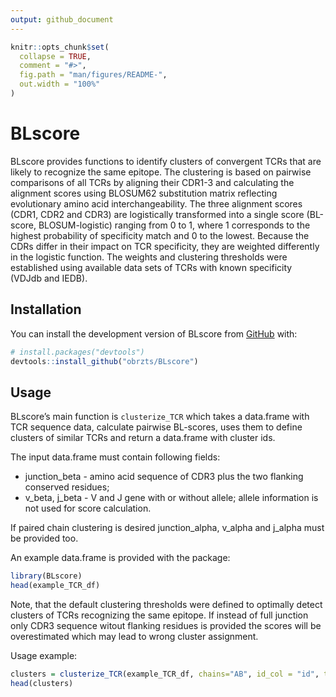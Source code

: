 ```yaml
---
output: github_document
---
```


<!-- README.md is generated from README.Rmd. Please edit that file -->

```r
knitr::opts_chunk$set(
  collapse = TRUE,
  comment = "#>",
  fig.path = "man/figures/README-",
  out.width = "100%"
)
```

# BLscore

<!-- badges: start -->
<!-- badges: end -->

BLscore provides functions to identify clusters of convergent TCRs 
that are likely to recognize the same epitope. The clustering is based on
pairwise comparisons of all TCRs by aligning their CDR1-3 and calculating 
the alignment scores using BLOSUM62 substitution matrix reflecting evolutionary 
amino acid interchangeability. The three alignment scores (CDR1, CDR2 and CDR3) 
are logistically transformed into a single score (BL-score, BLOSUM-logistic) 
ranging from 0 to 1, where 1 corresponds to the highest probability of specificity 
match and 0 to the lowest. Because the CDRs differ in their impact on TCR
specificity, they are weighted differently in the logistic function. 
The weights and clustering thresholds were established using available data 
sets of TCRs with known specificity (VDJdb and IEDB).

## Installation

You can install the development version of BLscore from [GitHub](https://github.com/) with:

``` r
# install.packages("devtools")
devtools::install_github("obrzts/BLscore")
```

## Usage

BLscore's main function is `clusterize_TCR` which takes a data.frame with TCR 
sequence data, calculate pairwise BL-scores, uses them to define clusters of
similar TCRs and return a data.frame with cluster ids.

The input data.frame must contain following fields:

* junction_beta - amino acid sequence of CDR3 plus the two flanking conserved 
residues;
* v_beta, j_beta - V and J gene with or without allele; allele information is 
not used for score calculation.

If paired chain clustering is desired junction_alpha, v_alpha and j_alpha must 
be provided too.

An example data.frame is provided with the package:

```r
library(BLscore)
head(example_TCR_df)
```

Note, that the default clustering thresholds were defined to optimally detect 
clusters of TCRs recognizing the same epitope. If instead of full junction only 
CDR3 sequence witout flanking residues is provided the scores will be overestimated 
which may lead to wrong cluster assignment.

Usage example:

```r
clusters = clusterize_TCR(example_TCR_df, chains="AB", id_col = "id", tmp_folder=".", ncores=4)
head(clusters)
```
